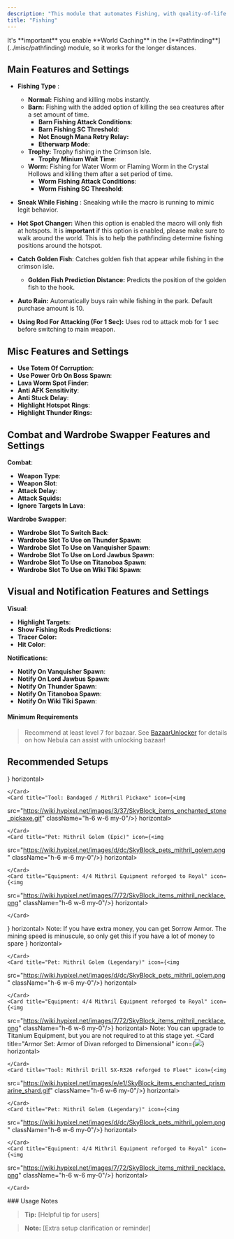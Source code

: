 ```yaml
---
description: "This module that automates Fishing, with quality-of-life features to improve efficiency."
title: "Fishing"
---
```


<Danger>
  It's **important** you enable **World Caching** in the [**Pathfinding**](../misc/pathfinding) module, so it works for the longer distances.
</Danger>

## Main Features and Settings

- **Fishing Type** :  
  - **Normal:** Fishing and killing mobs instantly.
  - **Barn:** Fishing with the added option of killing the sea creatures after a set amount of time.
    - **Barn Fishing Attack Conditions**:
    - **Barn Fishing SC Threshold**:
    - **Not Enough Mana Retry Relay:**
    - **Etherwarp Mode**:
  - **Trophy:** Trophy fishing in the Crimson Isle.
    - **Trophy Minium Wait Time**:
  - **Worm:** Fishing for Water Worm or Flaming Worm in the Crystal Hollows and killing them after a set period of time.
    - **Worm Fishing Attack Conditions**:
    - **Worm Fishing SC Threshold**:


- **Sneak While Fishing** :  Sneaking while the macro is running to mimic legit behavior.


- **Hot Spot Changer:** When this option is enabled the macro will only fish at hotspots. <Warning>It is **important** if this option is enabled, please make sure to walk around the world. This is to help the pathfinding determine fishing positions around the hotspot.</Warning>
- **Catch Golden Fish**: Catches golden fish that appear while fishing in the crimson isle.
  - **Golden Fish Prediction Distance:** Predicts the position of the golden fish to the hook.
- **Auto Rain:** Automatically buys rain while fishing in the park. Default purchase amount is 10.


- **Using Rod For Attacking (For 1 Sec):** Uses rod to attack mob for 1 sec before switching to main weapon.

## Misc Features and Settings

- **Use Totem Of Corruption**:
- **Use Power Orb On Boss Spawn**:
- **Lava Worm Spot Finder**:
- **Anti AFK Sensitivity**: 
- **Anti Stuck Delay**:
- **Highlight Hotspot Rings**:
- **Highlight Thunder Rings:**

## Combat and Wardrobe Swapper Features and Settings

**Combat**:

-  **Weapon Type**:
- **Weapon Slot**:
- **Attack Delay**:
- **Attack Squids:**
- **Ignore Targets In Lava**:

**Wardrobe Swapper**:

- **Wardrobe Slot To Switch Back**:
- **Wardrobe Slot To Use on Thunder Spawn**:
- **Wardrobe Slot To Use on Vanquisher Spawn**:
- **Wardrobe Slot To Use on Lord Jawbus Spawn**:
- **Wardrobe Slot To Use on Titanoboa Spawn**:
- **Wardrobe Slot To Use on Wiki Tiki Spawn**:

## Visual and Notification Features and Settings

**Visual**:

- **Highlight Targets**:
- **Show Fishing Rods Predictions:**
- **Tracer Color:**
- **Hit Color**:

**Notifications**:

- **Notify On Vanquisher Spawn**:
- **Notify On Lord Jawbus Spawn**:
- **Notify On Thunder Spawn**:
- **Notify On Titanoboa Spawn**:
- **Notify On Wiki Tiki Spawn**:

#### Minimum Requirements

> Recommend at least level 7 for bazaar. See [BazaarUnlocker](../general/bazaar-unlocker) for details on how Nebula can assist with unlocking bazaar\! 

##  Recommended Setups
<Tabs>
  <Tab title="Early Game">
    <Card title="Armor Set: Glacite Armor" icon={<img
src="https://wiki.hypixel.net/images/3/3d/SkyBlock_armor_glacite.png"
className="h-6 w-6 my-0"/>} horizontal>
      
    </Card>
    <Card title="Tool: Bandaged / Mithril Pickaxe" icon={<img
src="https://wiki.hypixel.net/images/3/37/SkyBlock_items_enchanted_stone_pickaxe.gif"
className="h-6 w-6 my-0"/>} horizontal>
      
    </Card>
    <Card title="Pet: Mithril Golem (Epic)" icon={<img
src="https://wiki.hypixel.net/images/d/dc/SkyBlock_pets_mithril_golem.png"
className="h-6 w-6 my-0"/>} horizontal>
      
    </Card>
    <Card title="Equipment: 4/4 Mithril Equipment reforged to Royal" icon={<img
src="https://wiki.hypixel.net/images/7/72/SkyBlock_items_mithril_necklace.png"
className="h-6 w-6 my-0"/>} horizontal>
      
    </Card>
  </Tab>
  <Tab title="Mid Game">
    <Card title="Armor Set: Yog Armor reforged to Dimensional" icon={<img
src="https://wiki.hypixel.net/images/f/f5/SkyBlock_armor_yog.png"
className="h-6 w-6 my-0"/>} horizontal>
      Note: If you have extra money, you can get Sorrow Armor. The mining speed is minuscule, so only get this if you have a lot of money to spare
    </Card>
    <Card title="Tool: Mithril Drill SX-R226 reforged to Fleet" icon={<img
src="https://wiki.hypixel.net/images/e/e1/SkyBlock_items_enchanted_prismarine_shard.gif"
className="h-6 w-6 my-0"/>} horizontal>
      
    </Card>
    <Card title="Pet: Mithril Golem (Legendary)" icon={<img
src="https://wiki.hypixel.net/images/d/dc/SkyBlock_pets_mithril_golem.png"
className="h-6 w-6 my-0"/>} horizontal>
      
    </Card>
    <Card title="Equipment: 4/4 Mithril Equipment reforged to Royal" icon={<img
src="https://wiki.hypixel.net/images/7/72/SkyBlock_items_mithril_necklace.png"
className="h-6 w-6 my-0"/>} horizontal>
      Note: You can upgrade to Titanium Equipment, but you are not required to at this stage yet.
    </Card>
  </Tab>
  <Tab title="Late Game">
    <Card title="Armor Set: Armor of Divan reforged to Dimensional" icon={<img
src="https://wiki.hypixel.net/images/9/9c/SkyBlock_armor_divan.png"
className="h-6 w-6 my-0"/>} horizontal>
      
    </Card>
    <Card title="Tool: Mithril Drill SX-R326 reforged to Fleet" icon={<img
src="https://wiki.hypixel.net/images/e/e1/SkyBlock_items_enchanted_prismarine_shard.gif"
className="h-6 w-6 my-0"/>} horizontal>
      
    </Card>
    <Card title="Pet: Mithril Golem (Legendary)" icon={<img
src="https://wiki.hypixel.net/images/d/dc/SkyBlock_pets_mithril_golem.png"
className="h-6 w-6 my-0"/>} horizontal>
      
    </Card>
    <Card title="Equipment: 4/4 Mithril Equipment reforged to Royal" icon={<img
src="https://wiki.hypixel.net/images/7/72/SkyBlock_items_mithril_necklace.png"
className="h-6 w-6 my-0"/>} horizontal>
      
    </Card>
  </Tab>
</Tabs>
###  Usage Notes

> **Tip:** [Helpful tip for users]

> **Note:** [Extra setup clarification or reminder]